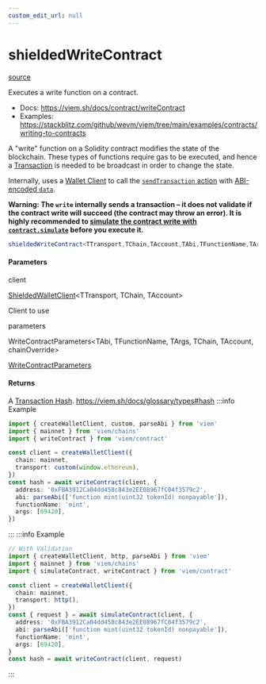 ```yaml
---
custom_edit_url: null
---
```


# shieldedWriteContract
<div className="doc-side">
<div className="doc-main-source">

[source](https://github.com/SeismicSystems/seismic-client/blob/86b3230/packages/seismic-viem/src/contract/write.ts#L88)

</div>
</div>

<div className="doc-subtitle">

Executes a write function on a contract.

- Docs: https://viem.sh/docs/contract/writeContract
- Examples: https://stackblitz.com/github/wevm/viem/tree/main/examples/contracts/writing-to-contracts

A "write" function on a Solidity contract modifies the state of the blockchain. These types of functions require gas to be executed, and hence a [Transaction](https://viem.sh/docs/glossary/terms) is needed to be broadcast in order to change the state.

Internally, uses a [Wallet Client](https://viem.sh/docs/clients/wallet) to call the [`sendTransaction` action](https://viem.sh/docs/actions/wallet/sendTransaction) with [ABI-encoded `data`](https://viem.sh/docs/contract/encodeFunctionData).

__Warning: The `write` internally sends a transaction – it does not validate if the contract write will succeed (the contract may throw an error). It is highly recommended to [simulate the contract write with `contract.simulate`](https://viem.sh/docs/contract/writeContract#usage) before you execute it.__

</div>

```ts
shieldedWriteContract<TTransport,TChain,TAccount,TAbi,TFunctionName,TArgs,chainOverride>(client: ShieldedWalletClient<TTransport, TChain, TAccount>, parameters: WriteContractParameters<TAbi, TFunctionName, TArgs, TChain, TAccount, chainOverride>): Promise<WriteContractReturnType>
```

<h4>Parameters</h4>

<div className="doc-param">

<div className="doc-param-header">

<span className="doc-name">client</span>

<div className="doc-type">

[ShieldedWalletClient](../Type/ShieldedWalletClient)&lt;TTransport,&nbsp;TChain,&nbsp;TAccount&gt;

</div>

</div>

<div className="doc-desc">

Client to use

</div>

</div>

<div className="doc-param">

<div className="doc-param-header">

<span className="doc-name">parameters</span>

<div className="doc-type">

WriteContractParameters&lt;TAbi,&nbsp;TFunctionName,&nbsp;TArgs,&nbsp;TChain,&nbsp;TAccount,&nbsp;chainOverride&gt;

</div>

</div>

<div className="doc-desc">

[WriteContractParameters](https://viem.sh/docs/contract/writeContract.html#parameters)

</div>

</div>

<h4 className="doc-comment-title">Returns</h4>

A [Transaction Hash](https://viem.sh/docs/glossary/terms#hash). https://viem.sh/docs/glossary/types#hash
:::info Example

```ts
import { createWalletClient, custom, parseAbi } from 'viem'
import { mainnet } from 'viem/chains'
import { writeContract } from 'viem/contract'

const client = createWalletClient({
  chain: mainnet,
  transport: custom(window.ethereum),
})
const hash = await writeContract(client, {
  address: '0xFBA3912Ca04dd458c843e2EE08967fC04f3579c2',
  abi: parseAbi(['function mint(uint32 tokenId) nonpayable']),
  functionName: 'mint',
  args: [69420],
})
```

:::
:::info Example

```ts
// With Validation
import { createWalletClient, http, parseAbi } from 'viem'
import { mainnet } from 'viem/chains'
import { simulateContract, writeContract } from 'viem/contract'

const client = createWalletClient({
  chain: mainnet,
  transport: http(),
})
const { request } = await simulateContract(client, {
  address: '0xFBA3912Ca04dd458c843e2EE08967fC04f3579c2',
  abi: parseAbi(['function mint(uint32 tokenId) nonpayable']),
  functionName: 'mint',
  args: [69420],
}
const hash = await writeContract(client, request)
```

:::
